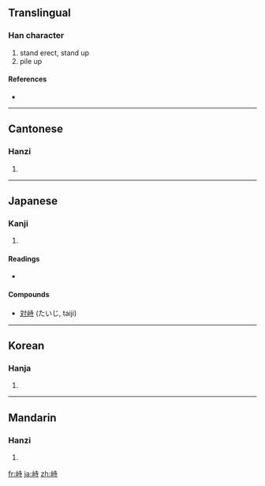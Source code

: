 ==Translingual==

===Han character===
{{Han char|rn=46|rad=山|as=06|sn=9|four=2474<sub>1</sub>|canj=山土木戈 (UGDI)}}

# stand erect, stand up
# pile up

====References====
* {{Han ref|kx=0311.010|dkj=08053|dj=0611.010|hdz=10769.120|uh=5CD9|ud=23769|bh=ABCF|bd=43983}}

----

==Cantonese==

===Hanzi===
{{yue-hanzi|jyut=|y=si6}}

# {{defn|Cantonese}}

----

==Japanese==

===Kanji===
{{ja-kanji|grade=|rs=山06}}

# {{defn|Japanese}}

====Readings====
* {{ja-readings|on=[[じ]] (ji)|kun=[[そばだつ]] (sobadatsu)}}

====Compounds====
* [[対峙]] (たいじ, taiji)

----

==Korean==

===Hanja===
{{ko-hanja|hangeul=치|rv=chi|mr=ch'i}}

# {{defn|Korean}}

----

==Mandarin==

===Hanzi===
{{cmn-hanzi|pin=[[shì]] ([[shi4]]), [[zhì]] ([[zhi4]])|wg=shih<sup>4</sup>, chih<sup>4</sup>}}

# {{defn|Mandarin}}

[[fr:峙]]
[[ja:峙]]
[[zh:峙]]